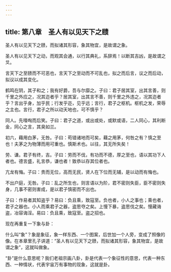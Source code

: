 ```yaml
---
---
---
```

title: 第八章　圣人有以见天下之赜
---




圣人有以见天下之赜，而拟诸其形容，象其物宜，是故谓之象。

圣人有以见天下之动，而观其会通，以行其典礼，系辞焉！以断其吉凶，是故谓之爻。

言天下之至赜而不可恶也，言天下之至动而不可乱也，拟之而后言，议之而后动，拟议以成其变化。

鹤鸣在阴，其子和之；我有好爵，吾与尔靡之。子曰：君子居其室，出其言善，则千里之外应之，况其迩者乎？居其室，出其言不善，则千里之外违之，况其迩者乎？言出乎身，加乎民；行发乎迩，见乎远；言行，君子之枢机。枢机之发，荣辱之主也。言行，君子之所以动天地也，可不慎乎？

同人。先嚎啕而后笑。子曰：君子之道，或出或处，或默或语，二人同心，其利断金，同心之言，其臭如兰。

初六，藉用白茅，无咎。子曰：苟错诸地而可矣，藉之用茅，何咎之有？慎之至也！夫茅之为物薄而用可重也。慎斯术也。以往，其无所失矣！

劳、谦。君子有终，吉。子曰：劳而不伐，有功而不德，厚之至也，语以其功下人者也。德言盛，礼言恭，谦也者！致恭以存其位者也。

亢龙有悔。子曰：贵而无位，高而无民，贤人在下位而无辅，是以动而有悔也。

不出户庭，无咎。子曰：乱之所生也，则言语以为阶，君不密则失臣，臣不密则失身，几事不密则害成，是以君子慎密而不出也。

子曰：作易者其知盗乎？易曰：负且乘，致寇至。负也者，小人之事也；乘也者，君子之器也。小人而乘君子之器，盗思夺之矣。上慢下暴，盗思伐之矣。慢藏诲盗，冶容诲淫。易曰：负且乘，致寇至。盗之招也。

现在再重复一下象与卦：

什么叫“象”？象是象征，象一样东西、一个图案，后世加一个人旁，变成了照像的像。在本章里孔子讲道：“圣人有以见天下之赜，而拟诸其形容，象其物宜，是故谓之象”，这就叫做象。

“卦”是什么意思呢？我们老祖宗画八卦，卦是代表一个象征性的意思，代表一种东西、一种情状，代表宇宙万有事物的现象，这就是卦。